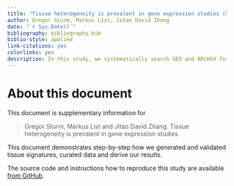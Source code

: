 ```yaml
---
title: "Tissue heterogeneity is prevalent in gene expression studies (Supplementary Information)"
author: Gregor Sturm, Markus List, Jitao David Zhang
date: "`r Sys.Date()`"
bibliography: bibliography.bib
biblio-style: apalike
link-citations: yes
colorlinks: yes
description: In this study, we systematically search GEO and ARCHS4 for cases of "tissue heterogeneity". 
---
```


# About this document

This document is supplementary information for

> Gregor Sturm, Markus List and Jitao David Zhang. Tissue heterogeneity is prevalent in gene expression studies 

This document demonstrates step-by-step how we generated and validated
tissue signatures, curated data and derive our results.

The source code and instructions how to reproduce this study
are available [from GitHub](https://github.com/grst/bioqc_geo).

